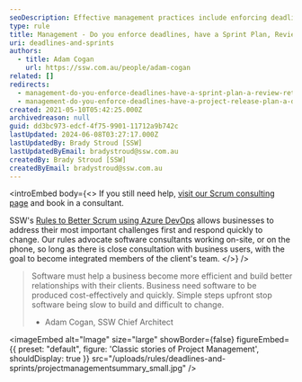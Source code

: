 ```yaml
---
seoDescription: Effective management practices include enforcing deadlines, having a Sprint Plan, and conducting regular reviews and retrospectives.
type: rule
title: Management - Do you enforce deadlines, have a Sprint Plan, Review and Retro?
uri: deadlines-and-sprints
authors:
  - title: Adam Cogan
    url: https://ssw.com.au/people/adam-cogan
related: []
redirects:
  - management-do-you-enforce-deadlines-have-a-sprint-plan-a-review-retro-and-a-mark-10
  - management-do-you-enforce-deadlines-have-a-project-release-plan-a-debrief-and-a-mark-10
created: 2021-05-10T05:42:25.000Z
archivedreason: null
guid: dd3bc973-edcf-4f75-9901-11712a9b742c
lastUpdated: 2024-06-08T03:27:17.000Z
lastUpdatedBy: Brady Stroud [SSW]
lastUpdatedByEmail: bradystroud@ssw.com.au
createdBy: Brady Stroud [SSW]
createdByEmail: bradystroud@ssw.com.au
---
```


<introEmbed
  body={<>
If you still need help, [visit our Scrum consulting page](https://www.ssw.com.au/ssw/Consulting/Scrum.aspx) and book in a consultant.

SSW's [Rules to Better Scrum using Azure DevOps](/rules-to-better-scrum-using-azure-devops) allows businesses to address their most important challenges first and respond quickly to change. Our rules advocate software consultants working on-site, or on the phone, so long as there is close consultation with business users, with the goal to become integrated members of the client's team.
  </>}
/>
> Software must help a business become more efficient and build better relationships with their clients. Business need software to be produced cost-effectively and quickly. Simple steps upfront stop software being slow to build and difficult to change.
>
> - Adam Cogan, SSW Chief Architect


<imageEmbed
  alt="Image"
  size="large"
  showBorder={false}
  figureEmbed={{
    preset: "default",
    figure: 'Classic stories of Project Management',
    shouldDisplay: true
  }}
  src="/uploads/rules/deadlines-and-sprints/projectmanagementsummary_small.jpg"
/>
